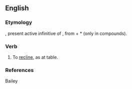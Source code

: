 ==English==

===Etymology===
{{etyl|la}} {{term|accumbere|lang=la}}, present active infinitive of {{term|accumbo|accumbō|recline (at a table)|lang=la}}, from {{term|ad|lang=la}} + *{{term||cumbō|lie down}} (only in compounds).

===Verb===
{{infl|en|verb}}

# {{obsolete}} To [[recline]], as at table.

===References===
Bailey